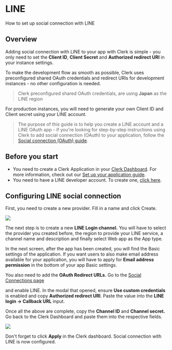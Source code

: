 # LINE

How to set up social connection with LINE

## Overview

Adding social connection with LINE to your app with Clerk is simple - you only need to set the **Client ID**, **Client Secret** and **Authorized redirect URI** in your instance settings.

To make the development flow as smooth as possible, Clerk uses  preconfigured shared OAuth credentials and redirect URIs for development instances - no other configuration is needed.

> Clerk preconfigured shared OAuth credentials, are using **Japan** as the LINE region

For production instances, you will need to generate your own Client ID and Client secret using your LINE account.

> The purpose of this guide is to help you create a LINE account and a LINE  OAuth app - if you're looking for step-by-step instructions using Clerk  to add social connection (OAuth) to your application, follow the [Social connection (OAuth) guide](https://clerk.com/docs/authentication/social-connections-oauth).

## Before you start

- You need to create a Clerk Application in your [Clerk Dashboard](https://dashboard.clerk.dev/). For more information, check out our [Set up your application guide](/get-started/setup-clerk).
- You need to have a LINE developer account. To create one, [click here](https://developers.line.biz/en/).

## Configuring LINE social connection

First, you need to create a new provider. Fill in a name and click Create.

![](./line/3ad738aa92914c9e778ee4cd861ed0cf5cf34d03-1909x779.png)

The next step is to create a new **LINE Login channel.** You will have to select the provider you created before, the region to  provide your LINE service, a channel name and description and finally  select Web app as the App type.

In  the next screen, after the app has been created, you will find the Basic settings of the application. If you want users to also make email  address available for your application, you will have to apply for **Email address permission**  in the bottom of your app Basic settings.

You also need to add the **OAuth Redirect URLs.** Go to the [Social Connections page](https://dashboard.clerk.dev/last-active?path=authentication/social)

and enable LINE. In the modal that opened, ensure **Use custom credentials** is enabled and copy **Authorized redirect URI**. Paste the value into the **LINE login -> Callback URL** input.

Once all the above are complete, copy the **Channel ID** and **Channel secret.** Go back to the Clerk Dashboard and paste them into the respective fields.

![](./line/fcec2741d1d9210fd18ab94415e50253ef7eb77f-1908x782.png)

Don't forget to click **Apply** in the Clerk dashboard. Social connection with LINE is now configured.
